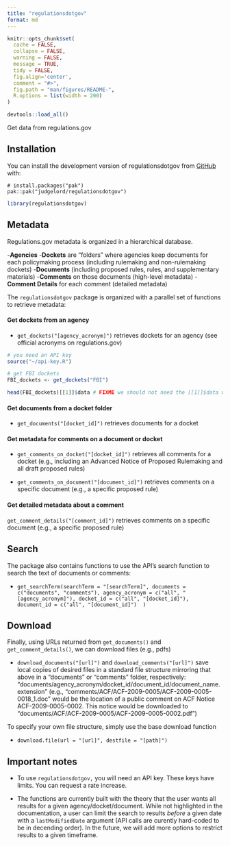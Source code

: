 ```yaml
---
title: "regulationsdotgov"
format: md
---
```


<!-- README.md is generated from README.Rmd. Please edit that file -->

```r
knitr::opts_chunk$set(
  cache = FALSE,
  collapse = FALSE,
  warning = FALSE,
  message = TRUE,
  tidy = FALSE,
  fig.align='center',
  comment = "#>",
  fig.path = "man/figures/README-",
  R.options = list(width = 200)
)

devtools::load_all()
```

Get data from regulations.gov

<!-- badges: start -->
<!-- badges: end -->

## Installation

You can install the development version of regulationsdotgov from [GitHub](https://github.com/) with:

```
# install.packages("pak")
pak::pak("judgelord/regulationsdotgov")
```

```r
library(regulationsdotgov)
```


## Metadata

Regulations.gov metadata is organized in a hierarchical database.

-**Agencies** 
  -**Dockets** are “folders” where agencies keep documents for each policymaking process (including rulemaking and non-rulemaking dockets)
    -**Documents** (including proposed rules, rules, and supplementary materials)
        -**Comments** on those documents (high-level metadata)
             -**Comment Details** for each comment (detailed metadata)

The `regulationsdotgov` package is organized with a parallel set of functions to retrieve metadata: 

#### Get dockets from an agency

- `get_dockets("[agency_acronym]")` retrieves dockets for an agency (see official acronyms on regulations.gov)

```r
# you need an API key
source("~/api-key.R")

# get FBI dockets
FBI_dockets <- get_dockets("FBI")

head(FBI_dockets)[[1]]$data # FIXME we should not need the [[1]]$data when this no longer returns a list
```

#### Get documents from a docket folder

- `get_documents("[docket_id]")` retrieves documents for a docket 

#### Get metadata for comments on a document or docket

- `get_comments_on_docket("[docket_id]")` retrieves all comments for a docket (e.g., including an Advanced Notice of Proposed Rulemaking and all draft proposed rules)

- `get_comments_on_document("[document_id]")` retrieves comments on a specific document (e.g., a specific proposed rule)

#### Get detailed metadata about a comment 

`get_comment_details("[comment_id]")` retrieves comments on a specific document (e.g., a specific proposed rule)

## Search

The package also contains functions to use the API's search function to search the text of documents or comments: 

- `get_searchTerm(searchTerm = "[searchTerm]", documents = c("documents", "comments"), agency_acronym = c("all", "[agency_acronym]"), docket_id = c("all", "[docket_id]"), document_id = c("all", "[document_id]")  )` 
 
## Download

Finally, using URLs returned from `get_documents()` and `get_comment_details()`, we can download files  (e.g., pdfs)

- `download_documents("[url]")` and `download_comments("[url]")` save local copies of desired files in a standard file structure mirroring that above in a "documents" or "comments" folder, respectively: "documents/agency_acronym/docket_id/document_id/document_name.extension"  (e.g., "comments/ACF/ACF-2009-0005/ACF-2009-0005-0018_1.doc" would be the location of a public comment on ACF Notice ACF-2009-0005-0002. This notice would be downloaded to "documents/ACF/ACF-2009-0005/ACF-2009-0005-0002.pdf")

To specify your own file structure, simply use the base download function 

- `download.file(url = "[url]", destfile = "[path]")` 


## Important notes 

- To use `regulationsdotgov,` you will need an API key. These keys have limits. You can request a rate increase. 

- The functions are currently built with the theory that the user wants all results for a given agency/docket/document. While not highlighted in the documentation, a user can limit the search to results *before* a given date with a `lastModifiedDate` argument (API calls are curently hard-coded to be in decending order). In the future, we will add more options to restrict results to a given timeframe. 



